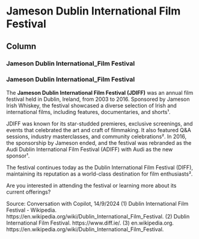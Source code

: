 Jameson Dublin International Film Festival {data-navmenu="Cultural"}
===========================================

Column {.tabset}
--------------------

### Jameson Dublin International_Film Festival

<h3>Jameson Dublin International_Film Festival</h3>

The **Jameson Dublin International Film Festival (JDIFF)** was an annual film festival held in Dublin, Ireland, from 2003 to 2016. Sponsored by Jameson Irish Whiskey, the festival showcased a diverse selection of Irish and international films, including features, documentaries, and shorts¹.

JDIFF was known for its star-studded premieres, exclusive screenings, and events that celebrated the art and craft of filmmaking. It also featured Q&A sessions, industry masterclasses, and community celebrations². In 2016, the sponsorship by Jameson ended, and the festival was rebranded as the Audi Dublin International Film Festival (ADIFF) with Audi as the new sponsor¹.

The festival continues today as the Dublin International Film Festival (DIFF), maintaining its reputation as a world-class destination for film enthusiasts².

Are you interested in attending the festival or learning more about its current offerings?

Source: Conversation with Copilot, 14/9/2024
(1) Dublin International Film Festival - Wikipedia. https://en.wikipedia.org/wiki/Dublin_International_Film_Festival.
(2) Dublin International Film Festival. https://www.diff.ie/.
(3) en.wikipedia.org. https://en.wikipedia.org/wiki/Dublin_International_Film_Festival.
